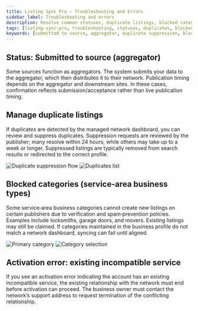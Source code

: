 ```yaml
---
title: Listing Sync Pro – Troubleshooting and Errors
sidebar_label: Troubleshooting and errors
description: Resolve common statuses, duplicate listings, blocked categories, and activation conflicts.
tags: [listing-sync-pro, troubleshooting, statuses, duplicates, blocked-categories]
keywords: [submitted to source, aggregator, duplicate suppression, blocked categories, incompatible service]
---
```


## Status: Submitted to source (aggregator)

Some sources function as aggregators. The system submits your data to the aggregator, which then distributes it to their network. Publication timing depends on the aggregator and downstream sites. In these cases, confirmation reflects submission/acceptance rather than live publication timing.

## Manage duplicate listings

If duplicates are detected by the managed network dashboard, you can review and suppress duplicates. Suppression requests are reviewed by the publisher; many resolve within 24 hours, while others may take up to a week or longer. Suppressed listings are typically removed from search results or redirected to the correct profile.

![Duplicate suppression flow](./img/yext-duplicate-suppression-19964994701207.jpg)
![Duplicates list](./img/yext-duplicates-list-19965038935959.jpg)

## Blocked categories (service‑area business types)

Some service‑area business categories cannot create new listings on certain publishers due to verification and spam‑prevention policies. Examples include locksmiths, garage doors, and movers. Existing listings may still be claimed. If categories maintained in the business profile do not match a network dashboard, syncing can fail until aligned.

![Primary category](./img/yext-primary-category.jpg)
![Category selection](./img/yext-category-selection.jpg)

## Activation error: existing incompatible service

If you see an activation error indicating the account has an existing incompatible service, the existing relationship with the network must end before activation can proceed. The business owner must contact the network’s support address to request termination of the conflicting relationship.

